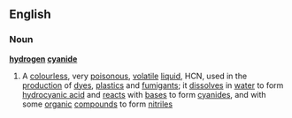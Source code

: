 ==English==
===Noun===
{{wikipedia}}
'''[[hydrogen]] [[cyanide]]'''
#A [[colourless]], very [[poisonous]], [[volatile]] [[liquid]], HCN, used in the [[production]] of [[dye]]s, [[plastic]]s and [[fumigant]]s; it [[dissolve]]s in [[water]] to form [[hydrocyanic acid]] and [[react]]s with [[base]]s to form [[cyanide]]s, and with some [[organic]] [[compound]]s to form [[nitrile]]s